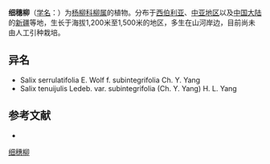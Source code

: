 {{Speciesbox
| name = 细穗柳
| status = 
| status_system = 
| image =
| genus = Salix
| species = tenuijulis
| authority = Ledeb.
}}

'''细穗柳'''（[[学名|学名]]：{{lang|la|''Salix tenuijulis''}}）为[[杨柳科|杨柳科]][[柳属|柳属]]的植物。分布于[[西伯利亚|西伯利亚]]、[[中亚地区|中亚地区]]以及[[中国大陆|中国大陆]]的[[新疆|新疆]]等地，生长于海拔1,200米至1,500米的地区，多生在山河岸边，目前尚未由人工引种栽培。

== 异名 ==
* Salix serrulatifolia E. Wolf f. subintegrifolia Ch. Y. Yang
* Salix tenuijulis Ledeb. var. subintegrifolia (Ch. Y. Yang) H. L. Yang

== 参考文献 ==
<div class="references-small">
* {{cite web| url =http://www.bioinfo.cn/db05/KmzwSpecies.php?action=view&id=20281| title =细穗柳| work =《中国高等植物数据库全库》| publisher =中国科学院微生物研究所| author =昆明植物研究所| accessdate =2009-02-25| deadurl =yes| archiveurl =https://web.archive.org/web/20160305041202/http://www.bioinfo.cn/db05/KmzwSpecies.php?action=view&id=20281| archivedate =2016-03-05}}
</div>
{{Taxonbar|from=Q4195495}}

[[Category:柳属|细穗柳]]


{{植物小作品}}